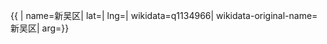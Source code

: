 {{ {{{1|PRC admin/showdata}}}|
name=新吴区|
lat=|
lng=|
wikidata=q1134966|
wikidata-original-name=新吴区|
arg={{{arg|}}}}}